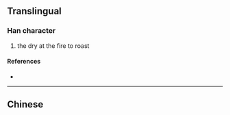 {{character info/new}}
==Translingual==

===Han character===
{{Han char|rn=86|rad=火|as=14|sn=18|four=|canj=FYRD,XFYRD|ids=⿰火槀}}

# the dry at the fire to roast

====References====
* {{Han ref|kx=0685.270|dkj=19511|dj=1098.150|hdz=32243.120|uh=71FA|ud=29178}}

----

==Chinese==
{{zh-see|熇}}